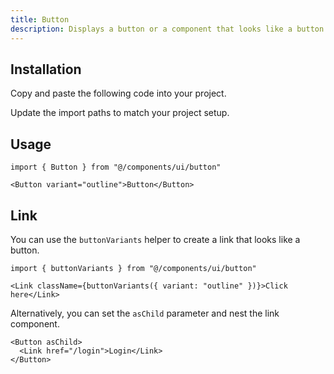 ```yaml
---
title: Button
description: Displays a button or a component that looks like a button.
---
```


<ComponentPreview name="button-demo" />

## Installation

<ComponentInstall>

<Fragment slot="manual">

<Steps>

<Step>Copy and paste the following code into your project.</Step>

<ComponentSource component="button" />

<Step>Update the import paths to match your project setup.</Step>

</Steps>

</Fragment>

</ComponentInstall>

## Usage

```tsx
import { Button } from "@/components/ui/button"
```

```tsx
<Button variant="outline">Button</Button>
```

## Link

You can use the `buttonVariants` helper to create a link that looks like a button.

```tsx
import { buttonVariants } from "@/components/ui/button"
```

```tsx
<Link className={buttonVariants({ variant: "outline" })}>Click here</Link>
```

Alternatively, you can set the `asChild` parameter and nest the link component.

```tsx
<Button asChild>
  <Link href="/login">Login</Link>
</Button>
```
